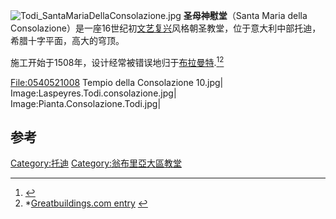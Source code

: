 [[Image:Todi_SantaMariaDellaConsolazione.jpg|thumb]]
'''圣母神慰堂'''（Santa Maria della Consolazione）是一座16世纪初[[文艺复兴|文艺复兴]]风格朝圣教堂，位于意大利中部托迪，希腊十字平面，高大的穹顶。

施工开始于1508年，设计经常被错误地归于[[布拉曼特|布拉曼特]].<ref>{{cite book |url=http://books.google.com/books?id=xXZRAAAAYAAJ&pg=PA368&dq=santa+Maria+consolazione+Todi&hl=en&sa=X&ei=vzH6T_7MBY34rAGh8r0N&ved=0CGsQ6AEwCQ#v=onepage&q=santa%20Maria%20consolazione%20Todi&f=false |title=''The Academy and Literature'', Volume 30, 1866, William Mercer, Communication, page 366 |publisher=Books.google.com |date=2007-03-01 |accessdate=2013-11-28 |archive-date=2014-05-30 |archive-url=https://web.archive.org/web/20140530142000/http://books.google.com/books?id=xXZRAAAAYAAJ&pg=PA368&dq=santa+Maria+consolazione+Todi&hl=en&sa=X&ei=vzH6T_7MBY34rAGh8r0N&ved=0CGsQ6AEwCQ#v=onepage&q=santa%20Maria%20consolazione%20Todi&f=false |dead-url=no }}</ref><ref>*[http://www.greatbuildings.com/buildings/San_Maria_della_Consolazi.html Greatbuildings.com entry] {{Wayback|url=http://www.greatbuildings.com/buildings/San_Maria_della_Consolazi.html |date=20200722162444 }}</ref> 

<gallery>
File:0540521008 Tempio della Consolazione 10.jpg|
Image:Laspeyres.Todi.consolazione.jpg|
Image:Pianta.Consolazione.Todi.jpg|
</gallery>

==参考==
{{reflist}}

{{coord|42|46|40|N|12|24|07|E|region:IT_type:landmark_source:kolossus-frwiki|display=title}}

[[Category:托迪|Category:托迪]]
[[Category:翁布里亞大區教堂|Category:翁布里亞大區教堂]]